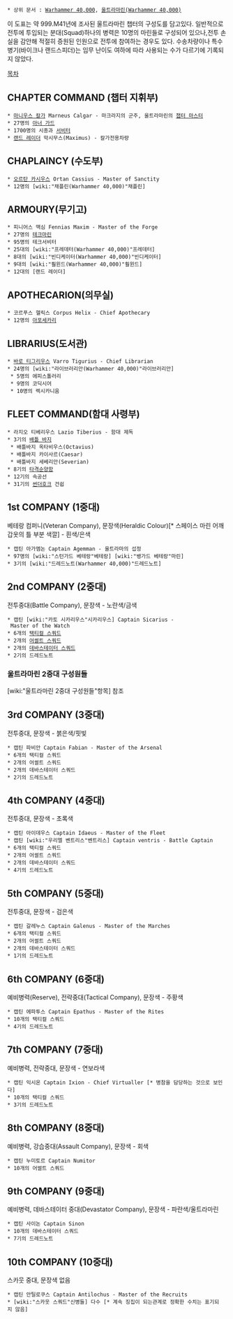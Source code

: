  * 상위 문서 : [[Warhammer 40,000]], [[울트라마린(Warhammer 40,000)]]

이 도표는 약 999.M41년에 조사된 울트라마린 챕터의 구성도를 담고있다. 일반적으로 전투에 투입되는 분대(Squad)하나의 병력은 10명의 마린들로 구성되어 있으나,전투 손실을 감안해 적절히 증원된 인원으로 전투에 참여하는 경우도 있다. 수송차량이나 특수병기(바이크나 랜드스피더)는 임무 난이도 여하에 따라 사용되는 수가 다르기에 기록되지 않았다.

[[목차]]

== CHAPTER COMMAND (챕터 지휘부) ==
 * [[마니우스 칼가]] Marneus Calgar - 마크라지의 군주, 울트라마린의 [[챕터 마스터]]
 * 27명의 [[아너 가드]]
 * 1700명의 시종과 [[서비터]]
 * [[랜드 레이더]] 막시무스(Maximus) - 칼가전용차량

== CHAPLAINCY (수도부) ==
 * [[오르탄 카시우스]] Ortan Cassius - Master of Sanctity
 * 12명의 [wiki:"채플린(Warhammer 40,000)"채플린]

== ARMOURY(무기고) ==
 * 피니어스 맥심 Fennias Maxim - Master of the Forge
 * 27명의 [[테크마린]]
 * 95명의 테크서비터
 * 25대의 [wiki:"프레데터(Warhammer 40,000)"프레데터]
 * 8대의 [wiki:"빈디케이터(Warhammer 40,000)"빈디케이터]
 * 9대의 [wiki:"훨윈드(Warhammer 40,000)"훨윈드]
 * 12대의 [랜드 레이더]

== APOTHECARION(의무실) ==
 * 코르푸스 헬릭스 Corpus Helix - Chief Apothecary
 * 12명의 [[아포세카리]]
== LIBRARIUS(도서관) ==
 * [[바로 티그리우스]] Varro Tigurius - Chief Librarian
 * 24명의 [wiki:"라이브러리안(Warhammer 40,000)"라이브러리안]
  * 5명의 에피스톨러리
  * 9명의 코딕시어
  * 10명의 렉시카니움
== FLEET COMMAND(함대 사령부) ==
 * 라지오 티베리우스 Lazio Tiberius - 함대 제독
 * 3기의 [[배틀 바지]]
  * 배틀바지 옥타비우스(Octavius)
  * 배틀바지 카이사르(Caesar)
  * 배틀바지 세베리안(Severian)
 * 8기의 [[타격순양함]]
 * 12기의 속공선
 * 31기의 [[썬더호크]] 건쉽
== 1st COMPANY (1중대) ==
베테랑 컴퍼니(Veteran Company), 문장색(Heraldic Colour)[* 스페이스 마린 어깨갑옷의 틀 부분 색깔] - 흰색/은색 
 * 캡틴 아가멤논 Captain Agemman - 울트라마의 섭정
 * 97명의 [wiki:"스턴가드 베테랑"베테랑] [wiki:"뱅가드 베테랑"마린]
 * 3기의 [wiki:"드레드노트(Warhammer 40,000)"드레드노트]
== 2nd COMPANY (2중대) ==
전투중대(Battle Company), 문장색 - 노란색/금색
 * 캡틴 [wiki:"카토 시카리우스"시카리우스] Captain Sicarius - Master of the Watch
 * 6개의 [[택티컬 스쿼드]]
 * 2개의 [[어썰트 스쿼드]]
 * 2개의 [[데바스테이터 스쿼드]]
 * 2기의 드레드노트

=== 울트라마린 2중대 구성원들 ===
[wiki:"울트라마린 2중대 구성원들"항목] 참조

== 3rd COMPANY (3중대) ==
전투중대, 문장색 - 붉은색/핏빛
 * 캡틴 파비안 Captain Fabian - Master of the Arsenal
 * 6개의 택티컬 스쿼드
 * 2개의 어썰트 스쿼드
 * 2개의 데바스테이터 스쿼드
 * 2기의 드레드노트

== 4th COMPANY (4중대) ==
전투중대, 문장색 - 초록색
 * 캡틴 아이데우스 Captain Idaeus - Master of the Fleet
 * 캡틴 [wiki:"우리엘 벤트리스"벤트리스] Captain ventris - Battle Captain
 * 6개의 택티컬 스쿼드
 * 2개의 어썰트 스쿼드
 * 2개의 데바스테이터 스쿼드
 * 4기의 드레드노트

== 5th COMPANY (5중대) ==
전투중대, 문장색 - 검은색
 * 캡틴 갈레누스 Captain Galenus - Master of the Marches
 * 6개의 택티컬 스쿼드
 * 2개의 어썰트 스쿼드
 * 2개의 데바스테이터 스쿼드
 * 1기의 드레드노트

== 6th COMPANY (6중대) ==
예비병력(Reserve), 전략중대(Tactical Company), 문장색 - 주황색
 * 캡틴 에파투스 Captain Epathus - Master of the Rites
 * 10개의 택티컬 스쿼드
 * 4기의 드레드노트

== 7th COMPANY (7중대) ==
예비병력, 전략중대, 문장색 - 연보라색
 * 캡틴 익시온 Captain Ixion - Chief Virtualler [* 병참을 담당하는 것으로 보인다]
 * 10개의 택티컬 스쿼드
 * 3기의 드레드노트

== 8th COMPANY (8중대) ==
예비병력, 강습중대(Assault Company), 문장색 - 회색
 * 캡틴 누미토르 Captain Numitor
 * 10개의 어썰트 스쿼드

== 9th COMPANY (9중대) ==
예비병력, 데바스테이터 중대(Devastator Company), 문장색 - 파란색/울트라마린
 * 캡틴 사이논 Captain Sinon
 * 10개의 데바스테이터 스쿼드
 * 7기의 드레드노트

== 10th COMPANY (10중대) ==
스카웃 중대, 문장색 없음
 * 캡틴 안틸로쿠스 Captain Antilochus - Master of the Recruits
 * [wiki:"스카웃 스쿼드"신병들] 다수 [* 계속 징집이 되는관계로 정확한 수치는 표기되지 않음]
